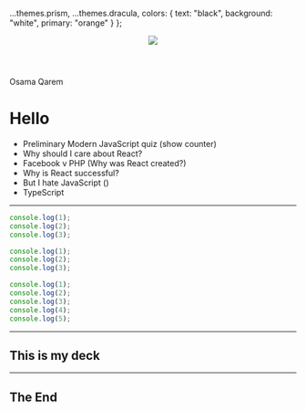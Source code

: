 
  ...themes.prism,
  ...themes.dracula,
  colors: {
    text: "black",
    background: "white",
    primary: "orange"
  }
};


<Header>
  <Image src='https://i.imgur.com/APlEynd.png' style={{height: 60, width: 60, marginTop: 10}}/>
</Header>

<Footer>
  <div style={{marginBottom: 10, fontWeight: '500', fontSize: 14, opacity: .5}}>Osama Qarem</div>
</Footer>

# Hello

 - Preliminary Modern JavaScript quiz (show counter)
 - Why should I care about React?
 - Facebook v PHP (Why was React created?)
 - Why is React successful?
 - But I hate JavaScript ()
 - TypeScript

---

<CodeSurfer >

```js
console.log(1);
console.log(2);
console.log(3);
```

```js 1
console.log(1);
console.log(2);
console.log(3);
```

```js
console.log(1);
console.log(2);
console.log(3);
console.log(4);
console.log(5);
```

</CodeSurfer>

---

## This is my deck


---

## The End